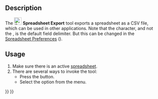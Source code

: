 <languages/>
<translate>

<!--T:6-->
{{Docnav
|[[Spreadsheet_Import|Import]]
|[[Spreadsheet_MergeCells|Merge Cells]]
|[[Spreadsheet_Workbench|Spreadsheet]]
|IconL=Spreadsheet_Import.svg
|IconR=Spreadsheet_MergeCells.svg
|IconC=Workbench_Spreadsheet.svg
}}

<!--T:1-->
{{GuiCommand
|Name=Spreadsheet Export
|MenuLocation=Spreadsheet → Export Spreadsheet
|Workbenches=[[Spreadsheet_Workbench|Spreadsheet]]
|Version=0.17
|SeeAlso=[[Spreadsheet_Import|Spreadsheet Import]]
}}

==Description== <!--T:2-->

<!--T:3-->
The [[File:Spreadsheet_Export.svg|24px]] '''Spreadsheet Export''' tool exports a spreadsheet as a CSV file, which can be used in other applications. Note that the {{Value|tab}} character, and not the {{Value|comma}}, is the default field delimiter. But this can be changed in the [[Spreadsheet_Preferences|Spreadsheet Preferences]] ({{Version|0.20}}).

==Usage== <!--T:4-->

<!--T:5-->
# Make sure there is an active [[Spreadsheet_CreateSheet|spreadsheet]].
# There are several ways to invoke the tool:
#* Press the {{Button|[[File:Spreadsheet_Export.svg|16px]] [[Spreadsheet_Export|Export Spreadsheet]]}} button.
#* Select the {{MenuCommand|Spreadsheet → [[File:Spreadsheet_Export.svg|16px]] Export Spreadsheet}} option from the menu.


<!--T:7-->
{{Docnav
|[[Spreadsheet_Import|Import]]
|[[Spreadsheet_MergeCells|Merge Cells]]
|[[Spreadsheet_Workbench|Spreadsheet]]
|IconL=Spreadsheet_Import.svg
|IconR=Spreadsheet_MergeCells.svg
|IconC=Workbench_Spreadsheet.svg
}}

</translate>
{{Spreadsheet_Tools_navi{{#translation:}}}}
{{Userdocnavi{{#translation:}}}}